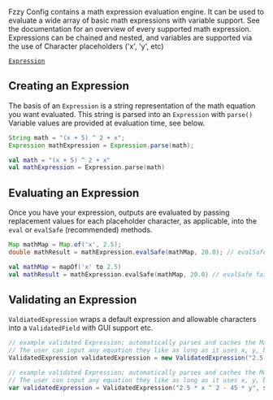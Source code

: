 Fzzy Config contains a math expression evaluation engine. It can be used to evaluate a wide array of basic math expressions with variable support. See the documentation for an overview of every supported math expression. Expressions can be chained and nested, and variables are supported via the use of Character placeholders ('x', 'y', etc)

[`Expression`](https://fzzyhmstrs.github.io/fconfig/-fzzy%20-config/me.fzzyhmstrs.fzzy_config.util/-expression/index.html)

## Creating an Expression
The basis of an `Expression` is a string representation of the math equation you want evaluated. This string is parsed into an `Expression` with `parse()` Variable values are provided at evaluation time, see below.

<CodeTabs>

```java !!tabs Java
String math = "(x + 5) ^ 2 + x";
Expression mathExpression = Expression.parse(math);
```

```kotlin !!tabs Kotlin
val math = "(x + 5) ^ 2 + x"
val mathExpression = Expression.parse(math)
```

</CodeTabs>

## Evaluating an Expression
Once you have your expression, outputs are evaluated by passing replacement values for each placeholder character, as applicable, into the `eval` or `evalSafe` (recommended) methods.

<CodeTabs>

```java !!tabs Java
Map mathMap = Map.of('x', 2.5);
double mathResult = mathExpression.evalSafe(mathMap, 20.0); // evalSafe fails soft with a fallback value. eval throws exceptions if there is a problem.
```

```kotlin !!tabs Kotlin
val mathMap = mapOf('x' to 2.5)
val mathResult = mathExpression.evalSafe(mathMap, 20.0) // evalSafe fails soft with a fallback value. eval throws exceptions if there is a problem.
```

</CodeTabs>

## Validating an Expression
`ValdiatedExpression` wraps a default expression and allowable characters into a `ValidatedField` with GUI support etc.

<CodeTabs>

```java !!tabs Java
// example validated Expression; automatically parses and caches the Math Expression input in string form.
// The user can input any equation they like as long as it uses x, y, both, or neither expected variables passed in the set
ValidatedExpression validatedExpression = new ValidatedExpression("2.5 * x ^ 2 - 45 * y", Set.of('x', 'y'));
```

```kotlin !!tabs Kotlin
// example validated Expression; automatically parses and caches the Math Expression input in string form.
// The user can input any equation they like as long as it uses x, y, both, or neither expected variables passed in the set
var validatedExpression = ValidatedExpression("2.5 * x ^ 2 - 45 * y", setOf('x', 'y'))
```

</CodeTabs>